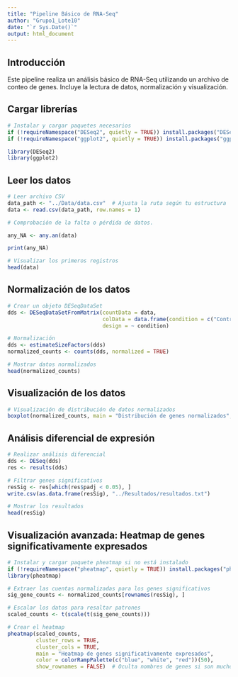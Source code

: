 ```yaml
---
title: "Pipeline Básico de RNA-Seq"
author: "Grupo1_Lote10"
date: "`r Sys.Date()`"
output: html_document
---
```


## Introducción
Este pipeline realiza un análisis básico de RNA-Seq utilizando un archivo de conteo de genes. Incluye la lectura de datos, normalización y visualización.

## Cargar librerías
```r
# Instalar y cargar paquetes necesarios
if (!requireNamespace("DESeq2", quietly = TRUE)) install.packages("DESeq2")
if (!requireNamespace("ggplot2", quietly = TRUE)) install.packages("ggplot2")

library(DESeq2)
library(ggplot2)
```

## Leer los datos

```r
# Leer archivo CSV
data_path <- "../Data/data.csv"  # Ajusta la ruta según tu estructura
data <- read.csv(data_path, row.names = 1)

# Comprobación de la falta o pérdida de datos. 

any_NA <- any.an(data) 

print(any_NA)

# Visualizar los primeros registros
head(data)
```

## Normalización de los datos

```r
# Crear un objeto DESeqDataSet
dds <- DESeqDataSetFromMatrix(countData = data,
                              colData = data.frame(condition = c("Control", "Tratamiento", "Tratamiento")),
                              design = ~ condition)

# Normalización
dds <- estimateSizeFactors(dds)
normalized_counts <- counts(dds, normalized = TRUE)

# Mostrar datos normalizados
head(normalized_counts)
```

## Visualización de los datos

```r
# Visualización de distribución de datos normalizados
boxplot(normalized_counts, main = "Distribución de genes normalizados", col = rainbow(ncol(normalized_counts)))
```

## Análisis diferencial de expresión

```r
# Realizar análisis diferencial
dds <- DESeq(dds)
res <- results(dds)

# Filtrar genes significativos
resSig <- res[which(res$padj < 0.05), ]
write.csv(as.data.frame(resSig), "../Resultados/resultados.txt")

# Mostrar los resultados
head(resSig)
```

## Visualización avanzada: Heatmap de genes significativamente expresados

```r
# Instalar y cargar paquete pheatmap si no está instalado
if (!requireNamespace("pheatmap", quietly = TRUE)) install.packages("pheatmap")
library(pheatmap)

# Extraer las cuentas normalizadas para los genes significativos
sig_gene_counts <- normalized_counts[rownames(resSig), ]

# Escalar los datos para resaltar patrones
scaled_counts <- t(scale(t(sig_gene_counts)))

# Crear el heatmap
pheatmap(scaled_counts,
         cluster_rows = TRUE,
         cluster_cols = TRUE,
         main = "Heatmap de genes significativamente expresados",
         color = colorRampPalette(c("blue", "white", "red"))(50),
         show_rownames = FALSE)  # Oculta nombres de genes si son muchos
```
